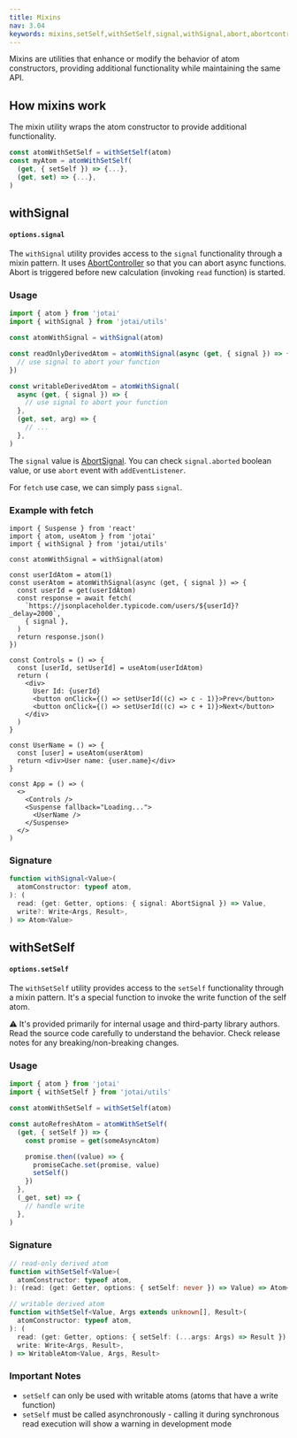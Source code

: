 ```yaml
---
title: Mixins
nav: 3.04
keywords: mixins,setSelf,withSetSelf,signal,withSignal,abort,abortcontroller
---
```


Mixins are utilities that enhance or modify the behavior of atom constructors, providing additional functionality while maintaining the same API.

## How mixins work

The mixin utility wraps the atom constructor to provide additional functionality.

```ts
const atomWithSetSelf = withSetSelf(atom)
const myAtom = atomWithSetSelf(
  (get, { setSelf }) => {...},
  (get, set) => {...},
)
```

## withSignal

#### `options.signal`

The `withSignal` utility provides access to the `signal` functionality through a mixin pattern. It uses [AbortController](https://developer.mozilla.org/en-US/docs/Web/API/AbortController) so that you can abort async functions.
Abort is triggered before new calculation (invoking `read` function) is started.

### Usage

```ts
import { atom } from 'jotai'
import { withSignal } from 'jotai/utils'

const atomWithSignal = withSignal(atom)

const readOnlyDerivedAtom = atomWithSignal(async (get, { signal }) => {
  // use signal to abort your function
})

const writableDerivedAtom = atomWithSignal(
  async (get, { signal }) => {
    // use signal to abort your function
  },
  (get, set, arg) => {
    // ...
  },
)
```

The `signal` value is [AbortSignal](https://developer.mozilla.org/en-US/docs/Web/API/AbortSignal).
You can check `signal.aborted` boolean value, or use `abort` event with `addEventListener`.

For `fetch` use case, we can simply pass `signal`.

### Example with fetch

<Stackblitz id="vitejs-vite-ccqxix" file="src%2FApp.tsx" />

```tsx
import { Suspense } from 'react'
import { atom, useAtom } from 'jotai'
import { withSignal } from 'jotai/utils'

const atomWithSignal = withSignal(atom)

const userIdAtom = atom(1)
const userAtom = atomWithSignal(async (get, { signal }) => {
  const userId = get(userIdAtom)
  const response = await fetch(
    `https://jsonplaceholder.typicode.com/users/${userId}?_delay=2000`,
    { signal },
  )
  return response.json()
})

const Controls = () => {
  const [userId, setUserId] = useAtom(userIdAtom)
  return (
    <div>
      User Id: {userId}
      <button onClick={() => setUserId((c) => c - 1)}>Prev</button>
      <button onClick={() => setUserId((c) => c + 1)}>Next</button>
    </div>
  )
}

const UserName = () => {
  const [user] = useAtom(userAtom)
  return <div>User name: {user.name}</div>
}

const App = () => (
  <>
    <Controls />
    <Suspense fallback="Loading...">
      <UserName />
    </Suspense>
  </>
)
```

### Signature

```ts
function withSignal<Value>(
  atomConstructor: typeof atom,
): (
  read: (get: Getter, options: { signal: AbortSignal }) => Value,
  write?: Write<Args, Result>,
) => Atom<Value>
```

## withSetSelf

#### `options.setSelf`

The `withSetSelf` utility provides access to the `setSelf` functionality through a mixin pattern. It's a special function to invoke the write function of the self atom.

⚠️ It's provided primarily for internal usage and third-party library authors. Read the source code carefully to understand the behavior. Check release notes for any breaking/non-breaking changes.

### Usage

```jsx
import { atom } from 'jotai'
import { withSetSelf } from 'jotai/utils'

const atomWithSetSelf = withSetSelf(atom)

const autoRefreshAtom = atomWithSetSelf(
  (get, { setSelf }) => {
    const promise = get(someAsyncAtom)

    promise.then((value) => {
      promiseCache.set(promise, value)
      setSelf()
    })
  },
  (_get, set) => {
    // handle write
  },
)
```

### Signature

```ts
// read-only derived atom
function withSetSelf<Value>(
  atomConstructor: typeof atom,
): (read: (get: Getter, options: { setSelf: never }) => Value) => Atom<Value>

// writable derived atom
function withSetSelf<Value, Args extends unknown[], Result>(
  atomConstructor: typeof atom,
): (
  read: (get: Getter, options: { setSelf: (...args: Args) => Result }) => Value,
  write: Write<Args, Result>,
) => WritableAtom<Value, Args, Result>
```

### Important Notes

- `setSelf` can only be used with writable atoms (atoms that have a write function)
- `setSelf` must be called asynchronously - calling it during synchronous read execution will show a warning in development mode
